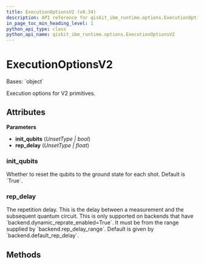 ```yaml
---
title: ExecutionOptionsV2 (v0.34)
description: API reference for qiskit_ibm_runtime.options.ExecutionOptionsV2 in qiskit-ibm-runtime v0.34
in_page_toc_min_heading_level: 1
python_api_type: class
python_api_name: qiskit_ibm_runtime.options.ExecutionOptionsV2
---
```


# ExecutionOptionsV2

<Class id="qiskit_ibm_runtime.options.ExecutionOptionsV2" isDedicatedPage={true} github="https://github.com/Qiskit/qiskit-ibm-runtime/tree/stable/0.34/qiskit_ibm_runtime/options/execution_options.py#L20-L34" signature="ExecutionOptionsV2(init_qubits=Unset, rep_delay=Unset)" modifiers="class">
  Bases: `object`

  Execution options for V2 primitives.

  ## Attributes

  **Parameters**

  *   **init\_qubits** (*UnsetType | bool*)
  *   **rep\_delay** (*UnsetType | float*)

  ### init\_qubits

  <Attribute id="qiskit_ibm_runtime.options.ExecutionOptionsV2.init_qubits" attributeTypeHint="UnsetType | bool" attributeValue="Unset">
    Whether to reset the qubits to the ground state for each shot. Default is `True`.
  </Attribute>

  ### rep\_delay

  <Attribute id="qiskit_ibm_runtime.options.ExecutionOptionsV2.rep_delay" attributeTypeHint="UnsetType | float" attributeValue="Unset">
    The repetition delay. This is the delay between a measurement and the subsequent quantum circuit. This is only supported on backends that have `backend.dynamic_reprate_enabled=True`. It must be from the range supplied by `backend.rep_delay_range`. Default is given by `backend.default_rep_delay`.
  </Attribute>

  ## Methods
</Class>

